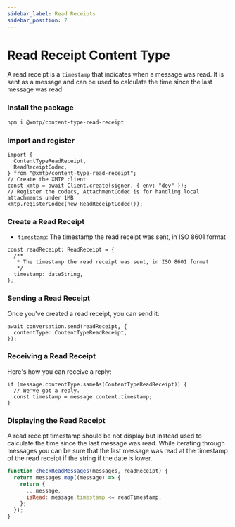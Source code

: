 ```yaml
---
sidebar_label: Read Receipts
sidebar_position: 7
---
```


# Read Receipt Content Type

A read receipt is a `timestamp` that indicates when a message was read. It is sent as a message and can be used to calculate the time since the last message was read.

### Install the package

```bash
npm i @xmtp/content-type-read-receipt
```

### Import and register

```tsx
import {
  ContentTypeReadReceipt,
  ReadReceiptCodec,
} from "@xmtp/content-type-read-receipt";
// Create the XMTP client
const xmtp = await Client.create(signer, { env: "dev" });
// Register the codecs, AttachmentCodec is for handling local attachments under 1MB
xmtp.registerCodec(new ReadReceiptCodec());
```

### Create a Read Receipt

- `timestamp`: The timestamp the read receipt was sent, in ISO 8601 format

```tsx
const readReceipt: ReadReceipt = {
  /**
   * The timestamp the read receipt was sent, in ISO 8601 format
   */
  timestamp: dateString,
};
```

### Sending a Read Receipt

Once you've created a read receipt, you can send it:

```tsx
await conversation.send(readReceipt, {
  contentType: ContentTypeReadReceipt,
});
```

### Receiving a Read Receipt

Here's how you can receive a reply:

```tsx
if (message.contentType.sameAs(ContentTypeReadReceipt)) {
  // We've got a reply.
  const timestamp = message.content.timestamp;
}
```

### Displaying the Read Receipt

A read receipt timestamp should be not display but instead used to calculate the time since the last message was read. While iterating through messages you can be sure that the last message was read at the timestamp of the read receipt if the string if the date is lower.

```jsx
function checkReadMessages(messages, readReceipt) {
  return messages.map((message) => {
    return {
      ...message,
      isRead: message.timestamp <= readTimestamp,
    };
  });
}
```
